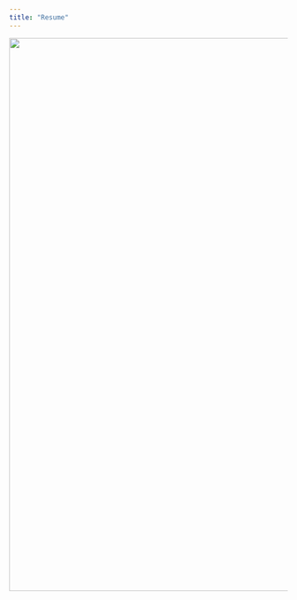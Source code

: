 ```yaml
---
title: "Resume"
---
```


::: {style="text-align: center;"}
![](pics/resume.png){width="1000px"}
:::
